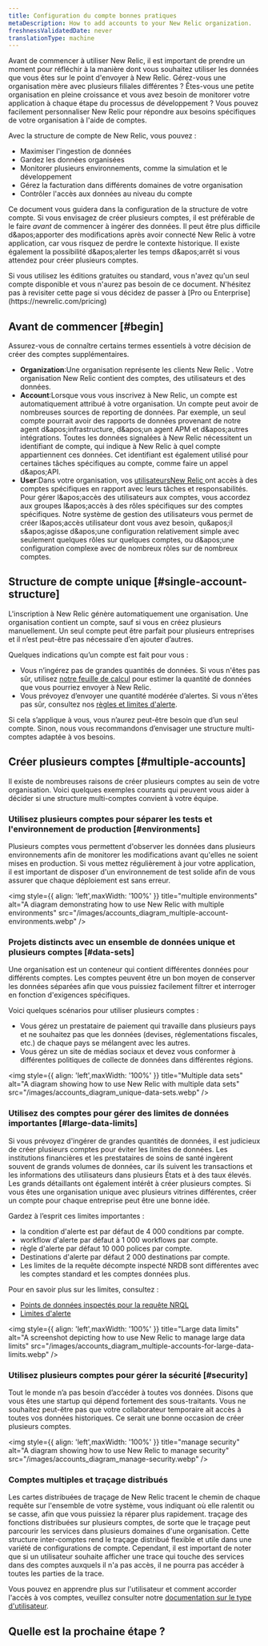 ```yaml
---
title: Configuration du compte bonnes pratiques
metaDescription: How to add accounts to your New Relic organization.
freshnessValidatedDate: never
translationType: machine
---
```


Avant de commencer à utiliser New Relic, il est important de prendre un moment pour réfléchir à la manière dont vous souhaitez utiliser les données que vous êtes sur le point d'envoyer à New Relic. Gérez-vous une organisation mère avec plusieurs filiales différentes ? Êtes-vous une petite organisation en pleine croissance et vous avez besoin de monitorer votre application à chaque étape du processus de développement ? Vous pouvez facilement personnaliser New Relic pour répondre aux besoins spécifiques de votre organisation à l'aide de comptes.

Avec la structure de compte de New Relic, vous pouvez :

* Maximiser l'ingestion de données
* Gardez les données organisées
* Monitorer plusieurs environnements, comme la simulation et le développement
* Gérez la facturation dans différents domaines de votre organisation
* Contrôler l'accès aux données au niveau du compte

Ce document vous guidera dans la configuration de la structure de votre compte. Si vous envisagez de créer plusieurs comptes, il est préférable de le faire *avant* de commencer à ingérer des données. Il peut être plus difficile d&amp;apos;apporter des modifications après avoir connecté New Relic à votre application, car vous risquez de perdre le contexte historique. Il existe également la possibilité d&amp;apos;alerter les temps d&amp;apos;arrêt si vous attendez pour créer plusieurs comptes.

<Callout variant="tip">
  Si vous utilisez les éditions gratuites ou standard, vous n'avez qu'un seul compte disponible et vous n'aurez pas besoin de ce document. N'hésitez pas à revisiter cette page si vous décidez de passer à [Pro ou Enterprise](https://newrelic.com/pricing)
</Callout>

## Avant de commencer [#begin]

Assurez-vous de connaître certains termes essentiels à votre décision de créer des comptes supplémentaires.

* <DNT>**Organization**</DNT>:Une organisation représente les clients New Relic . Votre organisation New Relic contient des comptes, des utilisateurs et des données.
* <DNT>**Account**</DNT>:Lorsque vous vous inscrivez à New Relic, un compte est automatiquement attribué à votre organisation. Un compte peut avoir de nombreuses sources de reporting de données. Par exemple, un seul compte pourrait avoir des rapports de données provenant de notre agent d&amp;apos;infrastructure, d&amp;apos;un agent APM et d&amp;apos;autres intégrations. Toutes les données signalées à New Relic nécessitent un identifiant de compte, qui indique à New Relic à quel compte appartiennent ces données. Cet identifiant est également utilisé pour certaines tâches spécifiques au compte, comme faire un appel d&amp;apos;API.
* <DNT>**User**</DNT>:Dans votre organisation, vos [utilisateursNew Relic ](/docs/accounts/accounts-billing/new-relic-one-user-management/introduction-managing-users/)ont accès à des comptes spécifiques en rapport avec leurs tâches et responsabilités. Pour gérer l&amp;apos;accès des utilisateurs aux comptes, vous accordez aux groupes l&amp;apos;accès à des rôles spécifiques sur des comptes spécifiques. Notre système de gestion des utilisateurs vous permet de créer l&amp;apos;accès utilisateur dont vous avez besoin, qu&amp;apos;il s&amp;apos;agisse d&amp;apos;une configuration relativement simple avec seulement quelques rôles sur quelques comptes, ou d&amp;apos;une configuration complexe avec de nombreux rôles sur de nombreux comptes.

## Structure de compte unique [#single-account-structure]

L'inscription à New Relic génère automatiquement une organisation. Une organisation contient un compte, sauf si vous en créez plusieurs manuellement. Un seul compte peut être parfait pour plusieurs entreprises et il n’est peut-être pas nécessaire d’en ajouter d’autres.

Quelques indications qu’un compte est fait pour vous :

* Vous n’ingérez pas de grandes quantités de données. Si vous n'êtes pas sûr, utilisez [notre feuille de calcul](https://newrelic.com/blog/nerdlog/estimate-data-cost) pour estimer la quantité de données que vous pourriez envoyer à New Relic.
* Vous prévoyez d’envoyer une quantité modérée d’alertes. Si vous n'êtes pas sûr, consultez nos [règles et limites d'alerte](/docs/alerts-applied-intelligence/new-relic-alerts/learn-alerts/rules-limits-alerts).

Si cela s’applique à vous, vous n’aurez peut-être besoin que d’un seul compte. Sinon, nous vous recommandons d’envisager une structure multi-comptes adaptée à vos besoins.

## Créer plusieurs comptes [#multiple-accounts]

Il existe de nombreuses raisons de créer plusieurs comptes au sein de votre organisation. Voici quelques exemples courants qui peuvent vous aider à décider si une structure multi-comptes convient à votre équipe.

### Utilisez plusieurs comptes pour séparer les tests et l'environnement de production [#environments]

Plusieurs comptes vous permettent d'observer les données dans plusieurs environnements afin de monitorer les modifications avant qu'elles ne soient mises en production. Si vous mettez régulièrement à jour votre application, il est important de disposer d'un environnement de test solide afin de vous assurer que chaque déploiement est sans erreur.

<img style={{ align: 'left',maxWidth: '100%' }} title="multiple environments" alt="A diagram demonstrating how to use New Relic with multiple environments" src="/images/accounts_diagram_multiple-account-environments.webp" />

### Projets distincts avec un ensemble de données unique et plusieurs comptes [#data-sets]

Une organisation est un conteneur qui contient différentes données pour différents comptes. Les comptes peuvent être un bon moyen de conserver les données séparées afin que vous puissiez facilement filtrer et interroger en fonction d'exigences spécifiques.

Voici quelques scénarios pour utiliser plusieurs comptes :

* Vous gérez un prestataire de paiement qui travaille dans plusieurs pays et ne souhaitez pas que les données (devises, réglementations fiscales, etc.) de chaque pays se mélangent avec les autres.
* Vous gérez un site de médias sociaux et devez vous conformer à différentes politiques de collecte de données dans différentes régions.

<img style={{ align: 'left',maxWidth: '100%' }} title="Multiple data sets" alt="A diagram showing how to use New Relic with multiple data sets" src="/images/accounts_diagram_unique-data-sets.webp" />

### Utilisez des comptes pour gérer des limites de données importantes [#large-data-limits]

Si vous prévoyez d'ingérer de grandes quantités de données, il est judicieux de créer plusieurs comptes pour éviter les limites de données. Les institutions financières et les prestataires de soins de santé ingèrent souvent de grands volumes de données, car ils suivent les transactions et les informations des utilisateurs dans plusieurs États et à des taux élevés. Les grands détaillants ont également intérêt à créer plusieurs comptes. Si vous êtes une organisation unique avec plusieurs vitrines différentes, créer un compte pour chaque entreprise peut être une bonne idée.

Gardez à l’esprit ces limites importantes :

* la condition d'alerte est par défaut de 4 000 conditions par compte.
* workflow d'alerte par défaut à 1 000 workflows par compte.
* règle d'alerte par défaut 10 000 polices par compte.
* Destinations d'alerte par défaut 2 000 destinations par compte.
* Les limites de la requête décompte inspecté NRDB sont différentes avec les comptes standard et les comptes données plus.

Pour en savoir plus sur les limites, consultez :

* [Points de données inspectés pour la requête NRQL](/docs/query-your-data/nrql-new-relic-query-language/get-started/rate-limits-nrql-queries/#inspected-count-limits)
* [Limites d'alerte](/docs/alerts-applied-intelligence/new-relic-alerts/learn-alerts/rules-limits-alerts/)

<img style={{ align: 'left',maxWidth: '100%' }} title="Large data limits" alt="A screenshot depicting how to use New Relic to manage large data limits" src="/images/accounts_diagram_multiple-accounts-for-large-data-limits.webp" />

### Utilisez plusieurs comptes pour gérer la sécurité [#security]

Tout le monde n’a pas besoin d’accéder à toutes vos données. Disons que vous êtes une startup qui dépend fortement des sous-traitants. Vous ne souhaitez peut-être pas que votre collaborateur temporaire ait accès à toutes vos données historiques. Ce serait une bonne occasion de créer plusieurs comptes.

<img style={{ align: 'left',maxWidth: '100%' }} title="manage security" alt="A diagram showing how to use New Relic to manage security" src="/images/accounts_diagram_manage-security.webp" />

### Comptes multiples et traçage distribués

Les cartes distribuées de traçage de New Relic tracent le chemin de chaque requête sur l'ensemble de votre système, vous indiquant où elle ralentit ou se casse, afin que vous puissiez la réparer plus rapidement. traçage des fonctions distribuées sur plusieurs comptes, de sorte que le traçage peut parcourir les services dans plusieurs domaines d'une organisation. Cette structure inter-comptes rend le traçage distribué flexible et utile dans une variété de configurations de compte. Cependant, il est important de noter que si un utilisateur souhaite afficher une trace qui touche des services dans des comptes auxquels il n'a pas accès, il ne pourra pas accéder à toutes les parties de la trace.

Vous pouvez en apprendre plus sur l'utilisateur et comment accorder l'accès à vos comptes, veuillez consulter notre [documentation sur le type d'utilisateur](/docs/accounts/accounts-billing/new-relic-one-user-management/user-type/).

## Quelle est la prochaine étape ?

<DocTiles>
  <DocTile path="https://docs.newrelic.com/docs/accounts/accounts-billing/account-structure/add-accounts/" title="Add an account" />

  <DocTile path="https://newrelic.com/pricing" title="Learn more about pricing" />

  <DocTile path="https://docs.newrelic.com/docs/accounts/accounts-billing/new-relic-one-user-management/introduction-managing-users/" title="Learn about how to manage users" />
</DocTiles>